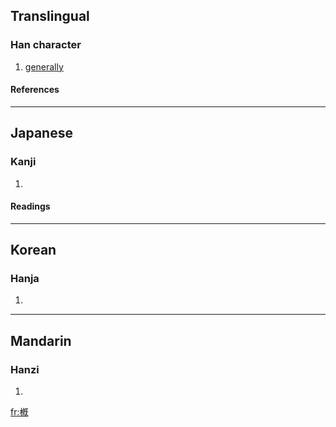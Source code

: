 ==Translingual==
===Han character===
{{Han char|rn=75|rad=木|as=11|sn=15|four=|canj=木竹心山 (DHPU)}}
# [[generally]]
====References====
{{Han ref|kx=0547.070|dkj=15364|dj=0935.050|hdz=21280.131|uh=69EA|ud=27114}}

----
==Japanese==
===Kanji===
{{ja-kanji|grade=|rs=木11}}
# {{defn|Japanese}} 
====Readings====
{{ja-readings|on=[[がい]] (gai), [[かい]] (kai)|kun=[[とかき]] (tokaki), [[おおむね]] (oomune), [[おもむき]] (omomuki)}}

----
==Korean==
===Hanja===
{{ko-hanja|hangeul=개|eumhun=|rv=gae|mr=kae|y=kya}}
# {{defn|Korean}}

----
==Mandarin==
===Hanzi===
{{cmn-hanzi|pin=[[gài]] (gai4)|wg=kai<sup>4</sup>}}
# {{defn|Mandarin}}

[[fr:槪]]